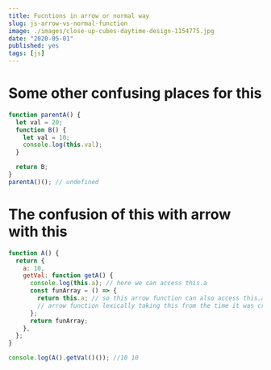 ```yaml
---
title: Fucntions in arrow or normal way
slug: js-arrow-vs-normal-function
image: ./images/close-up-cubes-daytime-design-1154775.jpg
date: "2020-05-01"
published: yes
tags: [js]
---
```



# Some other confusing places for this

<CodeDivWrapper>

<Highlight>

```js
function parentA() {
  let val = 20;
  function B() {
    let val = 10;
    console.log(this.val);
  }

  return B;
}
parentA()(); // undefined
```

</Highlight>

</CodeDivWrapper>

# The confusion of this with arrow with this

<CodeDivWrapper>

<Highlight>

```js
function A() {
  return {
    a: 10,
    getVal: function getA() {
      console.log(this.a); // here we can access this.a
      const funArray = () => {
        return this.a; // so this arrow function can also access this.a
        // arrow function lexically taking this from the time it was created
      };
      return funArray;
    },
  };
}

console.log(A().getVal()()); //10 10
```

</Highlight>

</CodeDivWrapper>

